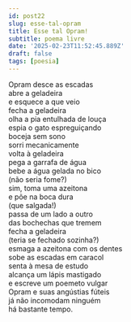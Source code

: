 ```yaml
---
id: post22
slug: esse-tal-opram
title: Esse tal Opram!
subtitle: poema livre
date: '2025-02-23T11:52:45.889Z'
draft: false
tags: [poesia]
---
```

Opram desce as escadas  
abre a geladeira  
e esquece a que veio  
fecha a geladeira  
olha a pia entulhada de louça  
espia o gato espreguiçando  
boceja sem sono  
sorri mecanicamente  
volta à geladeira  
pega a garrafa de água  
bebe a água gelada no bico  
(não seria fome?)  
sim, toma uma azeitona  
e põe na boca dura  
(que salgada!)  
passa de um lado a outro  
das bochechas que tremem   
fecha a geladeira  
(teria se fechado sozinha?)  
esmaga a azeitona com os dentes  
sobe as escadas em caracol  
senta à mesa de estudo  
alcança um lápis mastigado  
e escreve um poemeto vulgar  
Opram e suas angústias fúteis  
já não incomodam ninguém  
há bastante tempo.